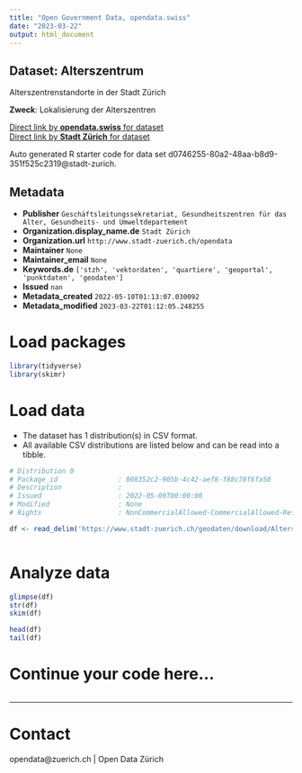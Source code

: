 ```yaml
---
title: "Open Government Data, opendata.swiss"
date: "2023-03-22"
output: html_document
---
```


## Dataset: Alterszentrum

Alterszentrenstandorte in der Stadt Zürich

**Zweck**: Lokalisierung der Alterszentren

[Direct link by **opendata.swiss** for dataset](https://opendata.swiss/de/dataset/alterszentrum)<br>
[Direct link by **Stadt Zürich** for dataset](https://data.stadt-zuerich.ch/dataset/geo_alterszentrum)

Auto generated R starter code for data set d0746255-80a2-48aa-b8d9-351f525c2319@stadt-zurich.

## Metadata

- **Publisher** `Geschäftsleitungssekretariat, Gesundheitszentren für das Alter, Gesundheits- und Umweltdepartement`
- **Organization.display_name.de** `Stadt Zürich`
- **Organization.url** `http://www.stadt-zuerich.ch/opendata`
- **Maintainer** `None`
- **Maintainer_email** `None`
- **Keywords.de** `['stzh', 'vektordaten', 'quartiere', 'geoportal', 'punktdaten', 'geodaten']`
- **Issued** `nan`
- **Metadata_created** `2022-05-10T01:13:07.030092`
- **Metadata_modified** `2023-03-22T01:12:05.248255`


# Load packages

```r

library(tidyverse)
library(skimr)

```

# Load data

-   The dataset has 1 distribution(s) in CSV format.
-   All available CSV distributions are listed below and can be read into a tibble.

```r

# Distribution 0
# Package_id               : 008352c2-905b-4c42-aef8-f88c78f6fa50
# Description              : 
# Issued                   : 2022-05-09T00:00:00
# Modified                 : None
# Rights                   : NonCommercialAllowed-CommercialAllowed-ReferenceNotRequired

df <- read_delim('https://www.stadt-zuerich.ch/geodaten/download/Alterszentrum?format=10008')



```

# Analyze data

```r

glimpse(df)
str(df)
skim(df)

head(df)
tail(df)

```

# Continue your code here...

```r

```

------------------------------------------------------------------------

# Contact

opendata@zuerich.ch | Open Data Zürich
